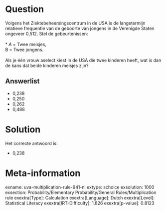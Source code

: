 Question
========

Volgens het Ziektebeheersingscentrum in de USA is de langetermijn
relatieve frequentie van de geboorte van jongens in de Verenigde Staten
ongeveer 0,512. Stel de gebeurtenissen:\
\
* *A* = Twee meisjes,\
B = Twee jongens.\
\
Als je één vrouw aselect kiest in de USA die twee kinderen heeft, wat is
dan de kans dat beide kinderen meisjes zijn?


Answerlist
----------

* 0,238
* 0,250
* 0,262
* 0,488

Solution
========

Het correcte antwoord is: 

* 0,238

Meta-information
================
exname: uva-multiplication-rule-941-nl
extype: schoice
exsolution: 1000
exsection: Probability/Elementary Probability/General Rules/Multiplication rule
exextra[Type]: Calculation
exextra[Language]: Dutch
exextra[Level]: Statistical Literacy
exextra[IRT-Difficulty]: 1.826
exextra[p-value]: 0.8123
